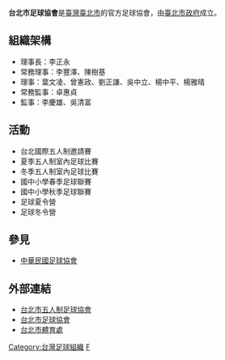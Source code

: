 '''台北市足球協會'''是[[臺灣|臺灣]][[臺北市|臺北市]]的官方足球協會，由[[臺北市政府|臺北市政府]]成立。

==組織架構==
* 理事長：李正永
* 常務理事：李豐澤、陳樹基
* 理事：葉文凌、曾憲政、劉正謙、吳中立、楊中平、楊雅晴
* 常務監事：卓惠貞
* 監事：李慶雄、吳清富

==活動==
* 台北國際五人制邀請賽
* 夏季五人制室內足球比賽
* 冬季五人制室內足球比賽
* 國中小學春季足球聯賽
* 國中小學秋季足球聯賽
* 足球夏令營
* 足球冬令營

==參見==
* [[中華民國足球協會|中華民國足球協會]]

==外部連結==
* [http://www.tpfa-futsal.org.tw/ 台北市五人制足球協會]{{Wayback|url=http://www.tpfa-futsal.org.tw/ |date=20070516205656 }}
* [https://web.archive.org/web/20070203165514/http://www.tfa-soccer.org.tw/ 台北市足球協會]
* [https://web.archive.org/web/20061110014448/http://www.tms.gov.tw/ 台北市體育處]

{{台灣足球}}
[[Category:台灣足球組織|Category:台灣足球組織]]
[[Category:台北市政府|F]]